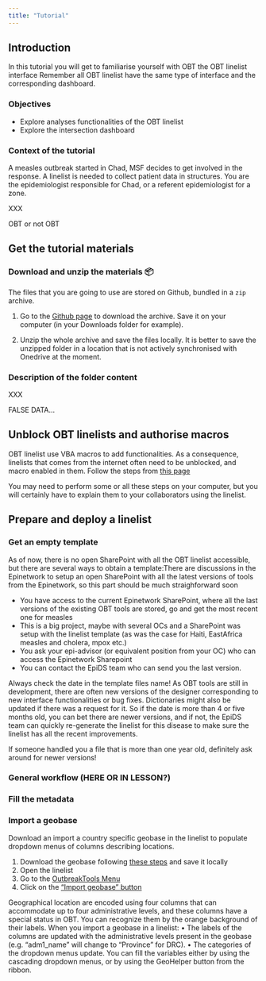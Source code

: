 ```yaml
---
title: "Tutorial"
---
```


## Introduction

In this tutorial you will get to familiarise yourself with OBT the OBT linelist interface [Remember all OBT linelist have the same type of interface]{.aside} and the corresponding dashboard.

### Objectives

- Explore analyses functionalities of the OBT linelist
- Explore the intersection dashboard


### Context of the tutorial

A measles outbreak started in Chad, MSF decides to get involved in the response. A linelist is needed to collect patient data in structures. You are the epidemiologist responsible for Chad, or a referent epidemiologist for a zone. 

XXX

OBT or not OBT



## Get the tutorial materials

### Download and unzip the materials 📦

The files that you are going to use are stored on Github, bundled in a `zip` archive. 

1. Go to the [Github page](XXXXX) to download the archive. Save it on your computer (in your Downloads folder for example). 

2. Unzip the whole archive and save the files locally. It is better to save the unzipped folder in a location that is not actively synchronised with Onedrive at the moment.


### Description of the folder content

XXX

FALSE DATA...


## Unblock OBT linelists and authorise macros

OBT linelist use VBA macros to add functionalities. As a consequence, linelists that comes from the internet often need to be unblocked, and macro enabled in them. Follow the steps from [this page](../how_to/unblock_files.qmd)

::: {.callout-note}
You may need to perform some or all these steps on your computer, but you will certainly have to explain them to your collaborators using the linelist.
:::




## Prepare and deploy a linelist

### Get an empty template

As of now, there is no open SharePoint with all the OBT linelist accessible, but there are several ways to obtain a template:[There are discussions in the Epinetwork to setup an open SharePoint with all the latest versions of tools from the Epinetwork, so this part should be much straighforward soon]{.aside}

- You have access to the current Epinetwork SharePoint, where all the last versions of the existing OBT tools are stored, go and get the most recent one for measles
- This is a big project, maybe with several OCs and a SharePoint was setup with the linelist template (as was the case for Haiti, EastAfrica measles and cholera, mpox etc.)
- You ask your epi-advisor (or equivalent position from your OC) who can access the Epinetwork Sharepoint
- You can contact the EpiDS team who can send you the last version.

::: {.callout}
Always check the date in the template files name! As OBT tools are still in development, there are often new versions of the designer corresponding to new interface functionalities or bug fixes. Dictionaries might also be updated if there was a request for it. So if the date is more than 4 or five months old, you can bet there are newer versions, and if not, the EpiDS team can quickly re-generate the linelist for this disease to make sure the linelist has all the recent improvements.

If someone handled you a file that is more than one year old, definitely ask around for newer versions!
:::




### General workflow (HERE OR IN LESSON?)


### Fill the metadata
### Import a geobase

Download an import a country specific geobase in the linelist to populate dropdown menus of columns describing locations.

1. Download the geobase following [these steps](../how_to/download_geobase.qmd) and save it locally
2. Open the linelist
3. Go to the [OutbreakTools Menu](../reference/ribbons.qmd#sec-linelist-ribbon)
4. Click on the ["Import geobase" button](../reference/ribbons.qmd#sec-import-geobase)


Geographical location are encoded using four columns that can accommodate up to four administrative levels, and these columns have a special status in OBT. You can recognize them by the orange background of their labels. 
When you import a geobase in a linelist:
•	The labels of the columns are updated with the administrative levels present in the geobase (e.g. “adm1_name” will change to “Province” for DRC).
•	The categories of the dropdown menus update. 
You can fill the variables either by using the cascading dropdown menus, or by using the GeoHelper button from the ribbon.


